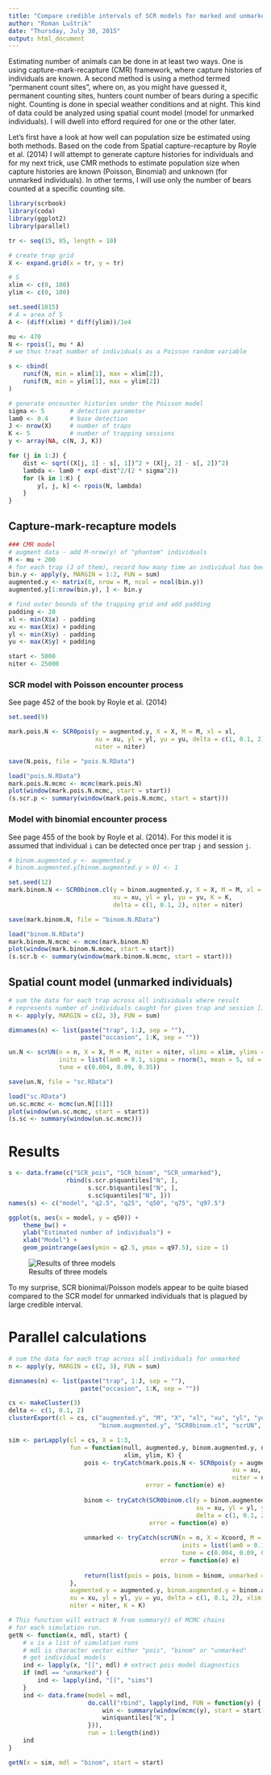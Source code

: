 ```yaml
---
title: "Compare credible intervals of SCR models for marked and unmarked individuals"
author: "Roman Luštrik"
date: "Thursday, July 30, 2015"
output: html_document
---
```


Estimating number of animals can be done in at least two ways. One is using capture-mark-recapture (CMR) framework, where capture histories of individuals are known. A second method is using a method termed "permanent count sites", where on, as you might have guessed it, permanent counting sites, hunters count number of bears during a specific night. Counting is done in special weather conditions and at night. This kind of data could be analyzed using spatial count model (model for unmarked individuals). I will dwell into efford required for one or the other later.

Let's first have a look at how well can population size be estimated using both methods. Based on the code from Spatial capture-recapture by Royle et al. (2014) I will attempt to generate capture histories for individuals and for my next trick, use CMR methods to estimate population size when capture histories are known (Poisson, Binomial) and unknown (for unmarked individuals). In other terms, I will use only the number of bears counted at a specific counting site.

```r
library(scrbook)
library(coda)
library(ggplot2)
library(parallel)
```

```r
tr <- seq(15, 85, length = 10)

# create trap grid
X <- expand.grid(x = tr, y = tr)

# S
xlim <- c(0, 100)
ylim <- c(0, 100)

set.seed(1015)
# A = area of S
A <- (diff(xlim) * diff(ylim))/1e4

mu <- 470
N <- rpois(1, mu * A)
# we thus treat number of individuals as a Poisson random variable

s <- cbind(
    runif(N, min = xlim[1], max = xlim[2]),
    runif(N, min = ylim[1], max = ylim[2])
)

# generate encounter histories under the Poisson model
sigma <- 5       # detection parameter
lam0 <- 0.4      # base detection
J <- nrow(X)     # number of traps
K <- 5           # number of trapping sessions
y <- array(NA, c(N, J, K))

for (j in 1:J) {
    dist <- sqrt((X[j, 1] - s[, 1])^2 + (X[j, 2] - s[, 2])^2)
    lambda <- lam0 * exp(-dist^2/(2 * sigma^2))
    for (k in 1:K) {
        y[, j, k] <- rpois(N, lambda)
    }
}

```

## Capture-mark-recapture models
```r
### CMR model
# augment data - add M-nrow(y) of "phantom" individuals
M <- mu + 200
# for each trap (J of them), record how many time an individual has been captured
bin.y <- apply(y, MARGIN = 1:2, FUN = sum)
augmented.y <- matrix(0, nrow = M, ncol = ncol(bin.y))
augmented.y[1:nrow(bin.y), ] <- bin.y

# find outer bounds of the trapping grid and add padding
padding <- 20
xl <- min(X$x) - padding
xu <- max(X$x) + padding
yl <- min(X$y) - padding
yu <- max(X$y) + padding

start <- 5000
niter <- 25000
```

### SCR model with Poisson encounter process
See page 452 of the book by Royle et al. (2014)
```r
set.seed(9)

mark.pois.N <- SCR0pois(y = augmented.y, X = X, M = M, xl = xl, 
                        xu = xu, yl = yl, yu = yu, delta = c(1, 0.1, 2), 
                        niter = niter)

save(N.pois, file = "pois.N.RData")
```

```r
load("pois.N.RData")
mark.pois.N.mcmc <- mcmc(mark.pois.N)
plot(window(mark.pois.N.mcmc, start = start))
(s.scr.p <- summary(window(mark.pois.N.mcmc, start = start)))
```

### Model with binomial encounter process
See page 455 of the book by Royle et al. (2014). For this model it is assumed that individual `i` can be detected once per trap `j` and session `j`.
```r
# binom.augmented.y <- augmented.y
# binom.augmented.y[binom.augmented.y > 0] <- 1

set.seed(12)
mark.binom.N <- SCR0binom.cl(y = binom.augmented.y, X = X, M = M, xl = xl,
                             xu = xu, yl = yl, yu = yu, K = K, 
                             delta = c(1, 0.1, 2), niter = niter)

save(mark.binom.N, file = "binom.N.RData")
```

```r
load("binom.N.RData")
mark.binom.N.mcmc <- mcmc(mark.binom.N)
plot(window(mark.binom.N.mcmc, start = start))
(s.scr.b <- summary(window(mark.binom.N.mcmc, start = start)))
```

## Spatial count model (unmarked individuals)
```r
# sum the data for each trap across all individuals where result
# represents number of individuals caught for given trap and session [J × K]
n <- apply(y, MARGIN = c(2, 3), FUN = sum)

dimnames(n) <- list(paste("trap", 1:J, sep = ""),
                    paste("occasion", 1:K, sep = ""))

un.N <- scrUN(n = n, X = X, M = M, niter = niter, xlims = xlim, ylims = ylim,
              inits = list(lam0 = 0.1, sigma = rnorm(1, mean = 5, sd = 0.1)), updateY = FALSE,
              tune = c(0.004, 0.09, 0.35))

save(un.N, file = "sc.RData")
```

```r
load("sc.RData")
un.sc.mcmc <- mcmc(un.N[[1]])
plot(window(un.sc.mcmc, start = start))
(s.sc <- summary(window(un.sc.mcmc)))
```

# Results
```r
s <- data.frame(c("SCR_pois", "SCR_binom", "SCR_unmarked"),
                rbind(s.scr.p$quantiles["N", ],
                      s.scr.b$quantiles["N", ],
                      s.sc$quantiles["N", ]))
names(s) <- c("model", "q2.5", "q25", "q50", "q75", "q97.5")

ggplot(s, aes(x = model, y = q50)) +
    theme_bw() +
    ylab("Estimated number of individuals") +
    xlab("Model") +
    geom_pointrange(aes(ymin = q2.5, ymax = q97.5), size = 1)
```

![Results of three models](./figure/present_results-1.png)

To my surprise, SCR bionimal/Poisson models appear to be quite biased compared to the SCR model for unmarked individuals that is plagued by large credible interval.

# Parallel calculations
```r
# sum the data for each trap across all individuals for unmarked
n <- apply(y, MARGIN = c(2, 3), FUN = sum)

dimnames(n) <- list(paste("trap", 1:J, sep = ""),
                    paste("occasion", 1:K, sep = ""))

cs <- makeCluster(3)
delta <- c(1, 0.1, 2)
clusterExport(cl = cs, c("augmented.y", "M", "X", "xl", "xu", "yl", "yu", "delta", "niter", "SCR0pois", "n",
                         "binom.augmented.y", "SCR0binom.cl", "scrUN", "xlim", "ylim"))

sim <- parLapply(cl = cs, X = 1:3, 
                 fun = function(null, augmented.y, binom.augmented.y, n, Xcoord, M, xl, xu, yl, yu, delta, niter,
                                xlim, ylim, K) {
                     pois <- tryCatch(mark.pois.N <- SCR0pois(y = augmented.y, X = Xcoord, M = M, xl = xl, 
                                                              xu = xu, yl = yl, yu = yu, delta = delta, 
                                                              niter = niter), 
                                      error = function(e) e)
                     
                     binom <- tryCatch(SCR0binom.cl(y = binom.augmented.y, X = Xcoord, M = M, xl = xl,
                                                    xu = xu, yl = yl, yu = yu, K = K, 
                                                    delta = c(1, 0.1, 2), niter = niter),
                                       error = function(e) e)
                     
                     unmarked <- tryCatch(scrUN(n = n, X = Xcoord, M = M, niter = niter, xlims = xlim, ylims = ylim,
                                                inits = list(lam0 = 0.1, sigma = rnorm(1, mean = 5, sd = 0.1)), updateY = FALSE,
                                                tune = c(0.004, 0.09, 0.35)),
                                          error = function(e) e)
                     
                     return(list(pois = pois, binom = binom, unmarked = unmarked))
                 }, 
                 augmented.y = augmented.y, binom.augmented.y = binom.augmented.y, n = n, Xcoord = X, M = M, xl = xl, 
                 xu = xu, yl = yl, yu = yu, delta = c(1, 0.1, 2), xlim = xlim, ylim = ylim,
                 niter = niter, K = K)
```

```r
# This function will extract N from summary() of MCMC chains
# for each simulation run.
getN <- function(x, mdl, start) {
    # x is a list of simulation runs
    # mdl is character vector either "pois", "binom" or "unmarked"
    # get individual models
    ind <- lapply(x, "[[", mdl) # extract pois model diagnostics
    if (mdl == "unmarked") {
        ind <- lapply(ind, "[[", "sims")
    }
    ind <- data.frame(model = mdl, 
                      do.call("rbind", lapply(ind, FUN = function(y) {
                          win <- summary(window(mcmc(y), start = start))
                          win$quantiles["N", ]
                      })),
                      run = 1:length(ind))
    ind
}

getN(x = sim, mdl = "binom", start = start)
```

